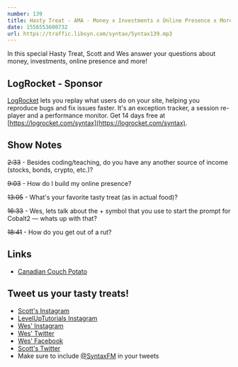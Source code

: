 ```yaml
---
number: 139
title: Hasty Treat - AMA - Money x Investments x Online Presence x More!
date: 1556553600732
url: https://traffic.libsyn.com/syntax/Syntax139.mp3
---
```


In this special Hasty Treat, Scott and Wes answer your questions about money, investments, online presence and more!

## LogRocket - Sponsor

[LogRocket](https://logrocket.com/syntax) lets you replay what users do on your site, helping you reproduce bugs and fix issues faster. It's an exception tracker, a session re-player and a performance monitor. Get 14 days free at [https://logrocket.com/syntax](https://logrocket.com/syntax).

## Show Notes

~~2:33~~ - Besides coding/teaching, do you have any another source of income (stocks, bonds, crypto, etc.)?

~~9:03~~ - How do I build my online presence?

~~13:05~~ - What's your favorite tasty treat (as in actual food)?

~~16:33~~ - Wes, lets talk about the + symbol that you use to start the prompt for Cobalt2 — whats up with that?

~~18:41~~ - How do you get out of a rut?

## Links
* [Canadian Couch Potato](https://canadiancouchpotato.com/)

## Tweet us your tasty treats!
* [Scott's Instagram](https://www.instagram.com/stolinski/)
* [LevelUpTutorials Instagram](https://www.instagram.com/LevelUpTutorials/)
* [Wes' Instagram](https://www.instagram.com/wesbos/)
* [Wes' Twitter](https://twitter.com/wesbos)
* [Wes' Facebook](https://www.facebook.com/wesbos.developer)
* [Scott's Twitter](https://twitter.com/stolinski)
* Make sure to include [@SyntaxFM](https://twitter.com/SyntaxFM) in your tweets